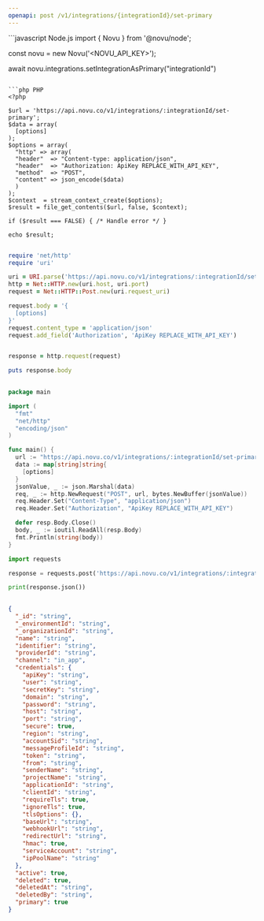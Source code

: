 ```yaml
---
openapi: post /v1/integrations/{integrationId}/set-primary
---
```



<ApikeyWarning />

<RequestExample>
```javascript Node.js
import { Novu } from '@novu/node';  

const novu = new Novu('<NOVU_API_KEY>');

await novu.integrations.setIntegrationAsPrimary("integrationId")
```

```php PHP
<?php

$url = 'https://api.novu.co/v1/integrations/:integrationId/set-primary';
$data = array(
  [options]
);
$options = array(
  "http" => array(
  "header"  => "Content-type: application/json",
  "header"  => "Authorization: ApiKey REPLACE_WITH_API_KEY",
  "method"  => "POST",
  "content" => json_encode($data)
  )
);
$context  = stream_context_create($options);
$result = file_get_contents($url, false, $context);

if ($result === FALSE) { /* Handle error */ }

echo $result;
    
```

```ruby Ruby
require 'net/http'
require 'uri'

uri = URI.parse('https://api.novu.co/v1/integrations/:integrationId/set-primary')
http = Net::HTTP.new(uri.host, uri.port)
request = Net::HTTP::Post.new(uri.request_uri)

request.body = '{
  [options]
}'
request.content_type = 'application/json'
request.add_field('Authorization', 'ApiKey REPLACE_WITH_API_KEY')


response = http.request(request)

puts response.body
    
```

```go Go
package main

import (
  "fmt"
  "net/http"
  "encoding/json"
)

func main() {
  url := "https://api.novu.co/v1/integrations/:integrationId/set-primary"
  data := map[string]string{
    [options]
  }
  jsonValue, _ := json.Marshal(data)
  req, _ := http.NewRequest("POST", url, bytes.NewBuffer(jsonValue))
  req.Header.Set("Content-Type", "application/json")
  req.Header.Set("Authorization", "ApiKey REPLACE_WITH_API_KEY")

  defer resp.Body.Close()
  body, _ := ioutil.ReadAll(resp.Body)
  fmt.Println(string(body))
}
```


```python Python
import requests

response = requests.post('https://api.novu.co/v1/integrations/:integrationId/set-primary')

print(response.json())
    
```

</RequestExample>

<ResponseExample>

```json Response
{
  "_id": "string",
  "_environmentId": "string",
  "_organizationId": "string",
  "name": "string",
  "identifier": "string",
  "providerId": "string",
  "channel": "in_app",
  "credentials": {
    "apiKey": "string",
    "user": "string",
    "secretKey": "string",
    "domain": "string",
    "password": "string",
    "host": "string",
    "port": "string",
    "secure": true,
    "region": "string",
    "accountSid": "string",
    "messageProfileId": "string",
    "token": "string",
    "from": "string",
    "senderName": "string",
    "projectName": "string",
    "applicationId": "string",
    "clientId": "string",
    "requireTls": true,
    "ignoreTls": true,
    "tlsOptions": {},
    "baseUrl": "string",
    "webhookUrl": "string",
    "redirectUrl": "string",
    "hmac": true,
    "serviceAccount": "string",
    "ipPoolName": "string"
  },
  "active": true,
  "deleted": true,
  "deletedAt": "string",
  "deletedBy": "string",
  "primary": true
}
```

</ResponseExample>